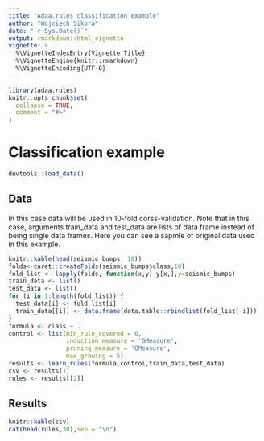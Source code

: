 ```yaml
---
title: "Adaa.rules classification example"
author: "Wojciech Sikora"
date: "`r Sys.Date()`"
output: rmarkdown::html_vignette
vignette: >
  %\VignetteIndexEntry{Vignette Title}
  %\VignetteEngine{knitr::rmarkdown}
  %\VignetteEncoding{UTF-8}
---
```


```r
library(adaa.rules)
knitr::opts_chunk$set(
  collapse = TRUE,
  comment = "#>"
)
```

# Classification example

```r
devtools::load_data() 
```

## Data

In this case data will be used in 10-fold corss-validation. Note that in this case, arguments train_data and test_data are lists of data frame instead of being single data frames. 
Here you can see a sapmle of original data used in this example.

```r
knitr::kable(head(seismic_bumps, 10))
folds<-caret::createFolds(seismic_bumps$class,10)
fold_list <- lapply(folds, function(x,y) y[x,],y=seismic_bumps)
train_data <- list()
test_data <- list()
for (i in 1:length(fold_list)) {
  test_data[i] <- fold_list[i]
  train_data[[i]] <- data.frame(data.table::rbindlist(fold_list[-i]))
}
formula <- class ~ .
control <- list(min_rule_covered = 6,
                induction_measure = 'GMeasure',
                pruning_measure = 'GMeasure',
                max_growing = 5)
results <- learn_rules(formula,control,train_data,test_data)
csv <- results[1]
rules <- results[[2]]
```
## Results
```r
knitr::kable(csv)
cat(head(rules,30),sep = "\n")
```
